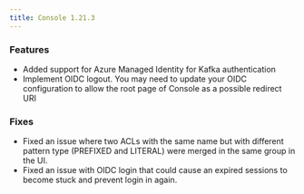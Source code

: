 ```yaml
---
title: Console 1.21.3
---
```



### Features
- Added support for Azure Managed Identity for Kafka authentication
- Implement OIDC logout. You may need to update your OIDC configuration to allow the root page of Console as a possible redirect URI

### Fixes
- Fixed an issue where two ACLs with the same name but with different pattern type (PREFIXED and LITERAL) were merged in the same group in the UI.
- Fixed an issue with OIDC login that could cause an expired sessions to become stuck and prevent login in again.